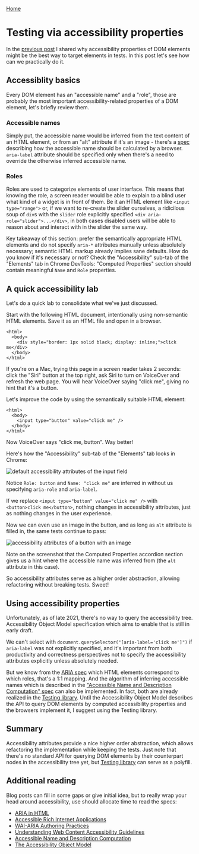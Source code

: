 [Home](/)


# Testing via accessibility properties

In the [previous post](/posts/selecting-dom-elements-overview) I shared why
accessibility properties of DOM elements might be the best way to target
elements in tests. In this post let's see how can we practically do it.

## Accessiblity basics

Every DOM element has an "accessible name" and a "role", those are probably the
most important accessibility-related properties of a DOM element, let's briefly
review them.

### Accessible names

Simply put, the accessible name would be inferred from the text content of an
HTML element, or from an "alt" attribute if it's an image - there's a
[spec](https://www.w3.org/TR/accname-1.2/) describing how the accessible name
should be calculated by a browser. `aria-label` attribute should be specified
only when there's a need to override the otherwise inferred accessible name.

### Roles

Roles are used to categorize elements of user interface. This means that knowing
the role, a screen reader would be able to explain to a blind user what kind of
a widget is in front of them. Be it an HTML element like `<input type="range">`
or, if we want to re-create the slider ourselves, a ridicilous soup of `div`s with
the `slider` role explicitly specified `<div aria-role="slider">...</div>`, in
both cases disabled users will be able to reason about and interact with in the
slider the same way.

Key takeaway of this section: prefer the semantically appropriate HTML elements
and do not specify `aria-*` attributes manually unless absolutely necessary;
semantic HTML markup already implies sane defaults. How do you know if it's
necessary or not? Check the "Accessibility" sub-tab of the "Elements" tab in
Chrome DevTools: "Computed Properties" section should contain meaningful
`Name` and `Role` properties.

## A quick accessibility lab

Let's do a quick lab to consolidate what we've just discussed.

Start with the following HTML document, intentionally using non-semantic HTML
elements. Save it as an HTML file and open in a browser.

```
<html>
  <body>
    <div style="border: 1px solid black; display: inline;">click me</div>
  </body>
</html>
```

If you're on a Mac, trying this page in a screen reader takes 2 seconds: click
the "Siri" button at the top right, ask Siri to turn on VoiceOver and
refresh the web page. You will hear VoiceOver saying "click me", giving no hint
that it's a button.

Let's improve the code by using the semantically suitable HTML element:

```
<html>
  <body>
    <input type="button" value="click me" />
  </body>
</html>
```

Now VoiceOver says "click me, button". Way better!

Here's how the "Accessibility" sub-tab of the "Elements" tab looks in Chrome:

<Image src={inputTypeButton} alt="default accessibility attributes of the input field" />

Notice `Role: button` and `Name: "click me"` are inferred in without us
specifying `aria-role` and `aria-label`.

If we replace `<input type="button" value="click me" />` with
`<button>click me</button>`, nothing changes in accessibility attributes, just
as nothing changes in the user experience.

Now we can even use an image in the button, and as long as `alt` attribute is
filled in, the same tests continue to pass:

<Image src={buttonLogoAlt} alt="accessibility attributes of a button with an image" />

Note on the screenshot that the Computed Properties accordion section gives us a
hint where the accessible name was inferred from (the `alt` attribute in this
case).

So accessibility attributes serve as a higher order abstraction, allowing
refactoring without breaking tests. Sweet!

## Using accessibility properties

Unfortunately, as of late 2021, there's no way to query the accessibility tree.
Accessibility Object Model specification which aims to enable that is still in
early draft.

We can't select with `document.querySelector("[aria-label='click me']")` if
`aria-label` was not explicitly specified, and it's important from both
productivity and correctness perspectives not to specify the accessibility
attributes explicitly unless absolutely needed.

But we know from the [ARIA spec](https://www.w3.org/TR/wai-aria-1.1) which HTML
elements correspond to which roles, that's a 1:1 mapping. And the algorithm of
inferring accessible names which is described in the ["Accessible Name and
Description Computation" spec](https://www.w3.org/TR/accname-1.1/) can also be
implemented. In fact, both are already realized in the [Testing
library](https://testing-library.com/). Until the Accessibility Object Model
describes the API to query DOM elements by computed accessibility properties and
the browsers implement it, I suggest using the Testing library.

## Summary

Accessibility attributes provide a nice higher order abstraction, which allows
refactoring the implementation while keeping the tests. Just note that there's no
standard API for querying DOM elements by their counterpart nodes in the
accessibility tree yet, but [Testing library](https://testing-library.com/) can
serve as a polyfill.

## Additional reading

Blog posts can fill in some gaps or give initial idea, but to really wrap your
head around accessibility, use should allocate time to read the specs:

- [ARIA in HTML](https://www.w3.org/TR/html-aria/)
- [Accessible Rich Internet Applications](https://www.w3.org/TR/wai-aria-1.1/)
- [WAI-ARIA Authoring Practices](https://www.w3.org/TR/wai-aria-practices-1.2/)
- [Understanding Web Content Accessibility Guidelines](https://www.w3.org/TR/UNDERSTANDING-WCAG20/)
- [Accessible Name and Description Computation](https://www.w3.org/TR/accname-1.2/)
- [The Accessibility Object Model](https://wicg.github.io/aom/)
